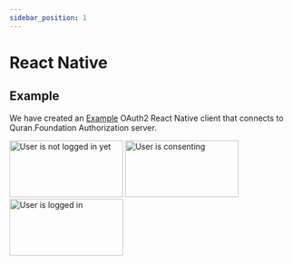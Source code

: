 ```yaml
---
sidebar_position: 1
---
```


# React Native

<PartialIntro />
<PartialObtainClientCredentials />

## Example

We have created an [Example](https://github.com/quran/oauth2-react-native-client-example) OAuth2 React Native client that connects to Quran.Foundation Authorization server.

<div style={{display: 'flex', alignItems: 'center'}}>
<img style={{width: '30%', border: '1px black solid', margin: '0px 10px'}} alt="User is not logged in yet" src="/img/mobile-auth/logged_out.png" width="200px" height="100px"/>
<img style={{width: '30%', border: '1px black solid', margin: '0px 10px'}} alt="User is consenting" src="/img/mobile-auth/consent.png" width="200px" height="100px"/>
<img style={{width: '30%', border: '1px black solid', margin: '0px 10px'}} alt="User is logged in" src="/img/mobile-auth/logged_in.png" width="200px" height="100px"/>
</div>
